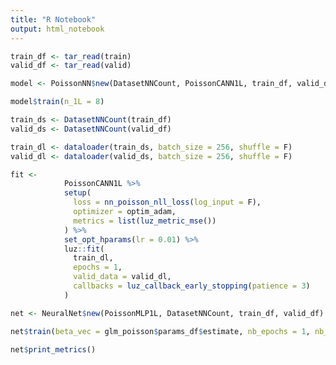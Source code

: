 ```yaml
---
title: "R Notebook"
output: html_notebook
---
```


```r
train_df <- tar_read(train)
valid_df <- tar_read(valid)
```


```r
model <- PoissonNN$new(DatasetNNCount, PoissonCANN1L, train_df, valid_df)
```

```r
model$train(n_1L = 8)
```



```r
train_ds <- DatasetNNCount(train_df)
valid_ds <- DatasetNNCount(valid_df)
```

```r
train_dl <- dataloader(train_ds, batch_size = 256, shuffle = F)
valid_dl <- dataloader(valid_ds, batch_size = 256, shuffle = F)
```


```r
fit <- 
            PoissonCANN1L %>%
            setup(
              loss = nn_poisson_nll_loss(log_input = F),
              optimizer = optim_adam,
              metrics = list(luz_metric_mse())
            ) %>%
            set_opt_hparams(lr = 0.01) %>% 
            luz::fit(
              train_dl, 
              epochs = 1, 
              valid_data = valid_dl,
              callbacks = luz_callback_early_stopping(patience = 3)
            )
```




```r
net <- NeuralNet$new(PoissonMLP1L, DatasetNNCount, train_df, valid_df)
```

```r
net$train(beta_vec = glm_poisson$params_df$estimate, nb_epochs = 1, nb_neurons = 128)
```

```r
net$print_metrics()
```
